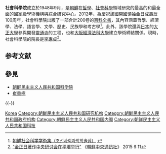 '''社會科學院'''成立於1948年9月，是[[朝鲜民主主义人民共和国|朝鮮]]在[[哲學|哲學]]、[[社會科學|社會科學]]領域研究的最高的和最全面的國家級學術機構與綜合研究中心。2012年，為慶祝該國開國領袖[[金日成|金日成]]壽辰100周年，社會科學院出版了一部合計200卷的[[百科全書|百科全書]]，其內容涵蓋哲學、經濟學、法學、語言學、文學、歷史、民族學和考古學<ref>[http://www.krbook.net/book/scokss/ 朝鮮社会科学学術集（조선사회과학학술집）] {{webarchive|url=https://web.archive.org/web/20131110012756/http://www.krbook.net/book/scokss/ |date=2013-11-10 }}</ref>。此外，該學院還與[[日本|日本]]的[[大正大學|大正大學]]參與開發[[靈通寺|靈通寺]]的工程，也和[[大阪經濟法科大學|大阪經濟法科大學]]建立學術締結關係。現時，社會科學院的院長是[[李惠貞|李惠貞]]<ref>[http://www.kcna.kp/kcna.user.article.retrieveNewsViewInfoList.kcmsf#this "金正日著作中央研讨会在平壤举行"] {{webarchive|url=https://web.archive.org/web/20170304112449/http://www.kcna.kp/kcna.user.article.retrieveNewsViewInfoList.kcmsf |date=2017-03-04 }} 《[[朝鮮中央通訊社|朝鮮中央通訊社]]》 2015 6 11</ref>。

== 参考文献 ==
{{Reflist}}

== 參見 ==
* [[朝鲜民主主义人民共和国科学院|朝鲜民主主义人民共和国科学院]]
* [[崔重極|崔重極]]

{{-}}
{{朝鲜民主主义人民共和国政府部门}}

[[Category:国家社会科学院|Korea]]
[[Category:朝鲜民主主义人民共和国研究机构|Category:朝鲜民主主义人民共和国研究机构]]
[[Category:朝鲜民主主义人民共和国政府机构|Category:朝鲜民主主义人民共和国政府机构]]
[[Category:朝鲜民主主义人民共和国内阁|Category:朝鲜民主主义人民共和国内阁]]
[[Category:朝鲜民主主义人民共和国科技|Category:朝鲜民主主义人民共和国科技]]